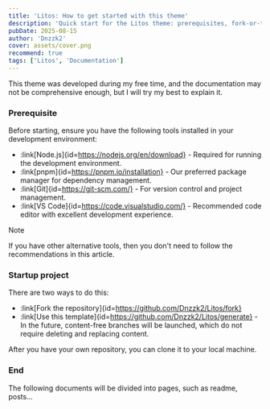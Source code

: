 ```yaml
---
title: 'Litos: How to get started with this theme'
description: 'Quick start for the Litos theme: prerequisites, fork-or-template setup, and next steps.'
pubDate: 2025-08-15
author: 'Dnzzk2'
cover: assets/cover.png
recommend: true
tags: ['Litos', 'Documentation']
---
```


This theme was developed during my free time, and the documentation may not be comprehensive enough, but I will try my best to explain it.

### Prerequisite

Before starting, ensure you have the following tools installed in your development environment:

- :link[Node.js]{id=https://nodejs.org/en/download} - Required for running the development environment.
- :link[pnpm]{id=https://pnpm.io/installation} - Our preferred package manager for dependency management.
- :link[Git]{id=https://git-scm.com/} - For version control and project management.
- :link[VS Code]{id=https://code.visualstudio.com/} - Recommended code editor with excellent development experience.

> [!NOTE]
> If you have other alternative tools, then you don't need to follow the recommendations in this article.

### Startup project

There are two ways to do this:

- :link[Fork the repository]{id=https://github.com/Dnzzk2/Litos/fork}
- :link[Use this template]{id=https://github.com/Dnzzk2/Litos/generate} - In the future, content-free branches will be launched, which do not require deleting and replacing content.

After you have your own repository, you can clone it to your local machine.

### End

The following documents will be divided into pages, such as readme, posts...
